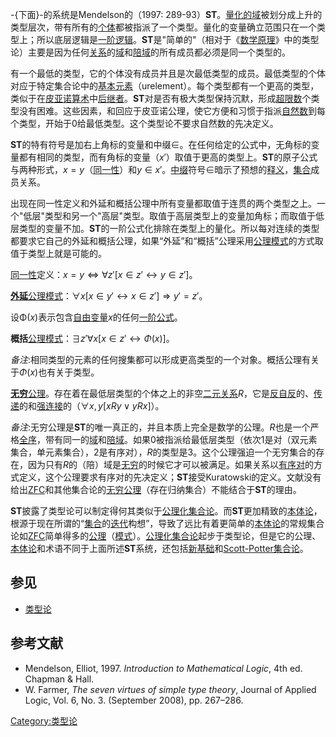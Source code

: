 -{下面}-的系统是Mendelson的（1997: 289-93）'''ST'''。[[论域|量化的域]]被划分成上升的类型层次，带有所有的[[个体|个体]]都被指派了一个类型。量化的变量确立范围只在一个类型上；所以底层逻辑是[[一阶逻辑|一阶逻辑]]。'''ST'''是"简单的"（相对于《[[数学原理|数学原理]]》中的类型论）主要是因为任何[[关系_(数学)|关系]]的[[定义域|域]]和[[陪域|陪域]]的所有成员都必须是同一个类型的。

有一个最低的类型，它的个体没有成员并且是次最低类型的成员。最低类型的个体对应于特定集合论中的[[基本元素|基本元素]]（urelement）。每个类型都有一个更高的类型，类似于在[[皮亚诺算术|皮亚诺算术]]中[[后继函数|后继者]]。'''ST'''对是否有极大类型保持沉默，形成[[超限数|超限数]]个类型没有困难。这些因素，和回应于皮亚诺公理，使它方便和习惯于指派[[自然数|自然数]]到每个类型，开始于0给最低类型。这个类型论不要求自然数的先决定义。

'''ST'''的特有符号是加右上角标的变量和中缀<math>\in</math>。在任何给定的公式中，无角标的变量都有相同的类型，而有角标的变量（<math>x'</math>）取值于更高的类型上。'''ST'''的原子公式与两种形式，<math>x=y</math>（[[同一性|同一性]]）和<math>y \in x'</math>。[[中缀|中缀]]符号<math>\in</math>暗示了预想的[[模型论|释义]]，[[集合|集合]]成员关系。

出现在同一性定义和外延和概括公理中所有变量都取值于连贯的两个类型之上。一个"低层"类型和另一个"高层"类型。取值于高层类型上的变量加角标；而取值于低层类型的变量不加。'''ST'''的一阶公式化排除在类型上的量化。所以每对连续的类型都要求它自己的外延和概括公理，如果“外延”和“概括”公理采用[[公理模式|公理模式]]的方式取值于类型上就是可能的。

[[同一性|同一性]]定义：<math>x=y \Leftrightarrow \forall z' [x \in z' \leftrightarrow y \in z']</math>。

'''[[外延公理|外延]]'''[[公理模式|公理模式]]：<math>\forall x[x \in y' \leftrightarrow x \in z'] \Rightarrow y'=z'</math>。

设Φ(''x'')表示包含[[自由变量|自由变量]]''x''的任何[[一阶逻辑|一阶公式]]。

'''概括'''[[公理模式|公理模式]]：<math>\exists z' \forall x[x \in z' \leftrightarrow \Phi(x)]</math>。

''备注'':相同类型的元素的任何搜集都可以形成更高类型的一个对象。概括公理有关于<math>\Phi (x)</math>也有关于类型。

'''[[无穷公理|无穷]]'''[[公理|公理]]。存在着在最低层类型的个体之上的非空[[二元关系|二元关系]]''R''，它是[[自反关系|反自反]]的、[[传递关系|传递]]的和[[完全关系|强连接]]的（<math>\forall x ,y [xRy \lor yRx]</math>）。

''备注'':无穷公理是'''ST'''的唯一真正的，并且本质上完全是数学的公理。''R''也是一个严格[[全序关系|全序]]，带有同一的[[定义域|域]]和[[陪域|陪域]]。如果0被指派给最低层类型（依次1是对（双元素集合，单元素集合），2是有序对），''R''的类型是3。这个公理强迫一个无穷集合的存在，因为只有''R''的（陪）域是[[无穷|无穷]]的时候它才可以被满足。如果关系以[[有序对|有序对]]的方式定义，这个公理要求有序对的先决定义；'''ST'''接受Kuratowski的定义。文献没有给出[[ZFC|ZFC]]和其他集合论的[[无穷公理|无穷公理]]（存在归纳集合）不能结合于'''ST'''的理由。

'''ST'''披露了类型论可以制定得何其类似于[[公理化集合论|公理化集合论]]。而'''ST'''更加精致的[[本体论|本体论]]，根源于现在所谓的“[[集合|集合]]的[[迭代|迭代]]构想”，导致了远比有着更简单的[[本体论|本体论]]的常规集合论如[[ZFC|ZFC]]简单得多的[[公理|公理]]（[[模式|模式]]）。[[公理化集合论|公理化集合论]]起步于类型论，但是它的公理、[[本体论|本体论]]和术语不同于上面所述'''ST'''系统，还包括[[新基础|新基础]]和[[Scott-Potter集合论|Scott-Potter集合论]]。

==参见==
* [[类型论|类型论]]

==参考文献==
{{refbegin}}
*Mendelson, Elliot, 1997. ''Introduction to Mathematical Logic'', 4th ed. Chapman & Hall.
*W. Farmer, ''The seven virtues of simple type theory'', Journal of Applied Logic, Vol. 6, No. 3. (September 2008), pp. 267–286.
{{refend}}
{{reflist|colwidth=30em}}

[[Category:类型论|Category:类型论]]